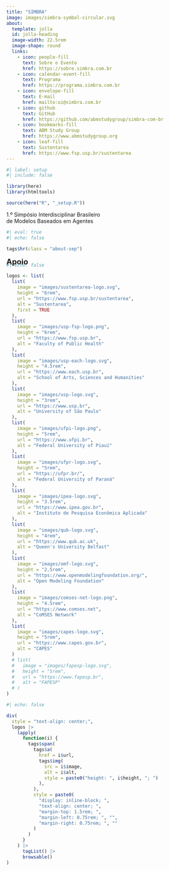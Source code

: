 ```yaml
---
title: "SIMBRA"
image: images/simbra-symbol-circular.svg
about:
  template: jolla
  id: jolla-heading
  image-width: 22.5rem
  image-shape: round
  links:
    - icon: people-fill
      text: Sobre o Evento
      href: https://sobre.simbra.com.br
    - icon: calendar-event-fill
      text: Programa
      href: https://programa.simbra.com.br
    - icon: envelope-fill
      text: E-mail
      href: mailto:oi@simbra.com.br
    - icon: github
      text: GitHub
      href: https://github.com/abmstudygroup/simbra-com-br
    - icon: bookmarks-fill
      text: ABM Study Group
      href: https://www.abmstudygroup.org
    - icon: leaf-fill
      text: Sustentarea
      href: https://www.fsp.usp.br/sustentarea
---
```


```r
#| label: setup
#| include: false

library(here)
library(htmltools)

source(here("R", "_setup.R"))
```

::::{#jolla-heading}
::: {.about-jolla-subtitle}
```{=html}
<span style="display: inline-block;">
  1.º Simpósio Interdisciplinar Brasileiro<br class="responsive-break">
  de Modelos Baseados em Agentes
</span>
```
:::
::::

::::{.quarto-about-jolla .quarto-about-jolla-margin}
```r
#| eval: true
#| echo: false

tags$hr(class = "about-sep")
```

[**Apoio**]{style="font-size: 1.25rem;"}

::: {style="margin-top: -1.5rem;"}
```r
#| echo: false

logos <- list(
  list(
    image = "images/sustentarea-logo.svg",
    height = "6rem",
    url = "https://www.fsp.usp.br/sustentarea",
    alt = "Sustentarea",
    first = TRUE
  ),
  list(
    image = "images/usp-fsp-logo.png",
    height = "6rem",
    url = "https://www.fsp.usp.br",
    alt = "Faculty of Public Health"
  ),
  list(
    image = "images/usp-each-logo.svg",
    height = "4.5rem",
    url = "https://www.each.usp.br",
    alt = "School of Arts, Sciences and Humanities"
  ),
  list(
    image = "images/usp-logo.svg",
    height = "3rem",
    url = "https://www.usp.br",
    alt = "University of São Paulo"
  ),
  list(
    image = "images/ufpi-logo.png",
    height = "5rem",
    url = "https://www.ufpi.br",
    alt = "Federal University of Piauí"
  ),
  list(
    image = "images/ufpr-logo.svg",
    height = "5rem",
    url = "https://ufpr.br/",
    alt = "Federal University of Paraná"
  ),
  list(
    image = "images/ipea-logo.svg",
    height = "3.5rem",
    url = "https://www.ipea.gov.br",
    alt = "Instituto de Pesquisa Econômica Aplicada"
  ),
  list(
    image = "images/qub-logo.svg",
    height = "4rem",
    url = "https://www.qub.ac.uk",
    alt = "Queen's University Belfast"
  ),
  list(
    image = "images/omf-logo.svg",
    height = "2.5rem",
    url = "https://www.openmodelingfoundation.org/",
    alt = "Open Modeling Foundation"
  ),
  list(
    image = "images/comses-net-logo.png",
    height = "4.5rem",
    url = "https://www.comses.net",
    alt = "CoMSES Network"
  ),
  list(
    image = "images/capes-logo.svg",
    height = "5rem",
    url = "https://www.capes.gov.br",
    alt = "CAPES"
  )
  # list(
  #   image = "images/fapesp-logo.svg",
  #   height = "5rem",
  #   url = "https://www.fapesp.br",
  #   alt = "FAPESP"
  # )
)
```

```r
#| echo: false

div(
  style = "text-align: center;",
  logos |>
    lapply(
      function(i) {
        tags$span(
          tags$a(
            href = i$url,
            tags$img(
              src = i$image,
              alt = i$alt,
              style = paste0("height: ", i$height, "; ")
            ),
          ),
          style = paste0(
            "display: inline-block; ",
            "text-align: center; ",
            "margin-top: 1.5rem; ",
            "margin-left: 0.75rem; ", "",
            "margin-right: 0.75rem; ", ""
          )
        )
      }
    ) |>
      tagList() |>
      browsable()
)
```
:::
::::
